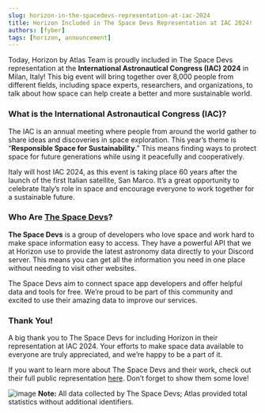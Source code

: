 ```yaml
---
slug: horizon-in-the-spacedevs-representation-at-iac-2024
title: Horizon Included in The Space Devs Representation at IAC 2024! 
authors: [fyber]
tags: [horizon, announcement]
---
```



Today, Horizon by Atlas Team is proudly included in The Space Devs representation at the **International Astronautical Congress (IAC) 2024** in Milan, Italy! This big event will bring together over 8,000 people from different fields, including space experts, researchers, and organizations, to talk about how space can help create a better and more sustainable world.

### What is the International Astronautical Congress (IAC)?

The IAC is an annual meeting where people from around the world gather to share ideas and discoveries in space exploration. This year’s theme is “**Responsible Space for Sustainability**.” This means finding ways to protect space for future generations while using it peacefully and cooperatively.

Italy will host IAC 2024, as this event is taking place 60 years after the launch of the first Italian satellite, San Marco. It’s a great opportunity to celebrate Italy’s role in space and encourage everyone to work together for a sustainable future.

### Who Are [The Space Devs](https://thespacedevs.com/)?

**The Space Devs** is a group of developers who love space and work hard to make space information easy to access. They have a powerful API that we at Horizon use to provide the latest astronomy data directly to your Discord server. This means you can get all the information you need in one place without needing to visit other websites.

The Space Devs aim to connect space app developers and offer helpful data and tools for free. We’re proud to be part of this community and excited to use their amazing data to improve our services.

### Thank You!

A big thank you to The Space Devs for including Horizon in their representation at IAC 2024. Your efforts to make space data available to everyone are truly appreciated, and we’re happy to be a part of it.

If you want to learn more about The Space Devs and their work, check out their full public representation [here](https://github.com/TheSpaceDevs/public-outreach/blob/main/documents/iac_2024_manuscript.pdf). Don’t forget to show them some love!

![image](https://github.com/atlasfyber/atlas-images/blob/main/horizon_thespacedevs_iac24.png?raw=true)
**Note:** All data collected by The Space Devs; Atlas provided total statistics without additional identifiers.
